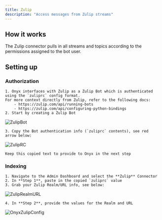 ```yaml
---
title: Zulip
description: "Access messages from Zulip streams"
---
```


## How it works

The Zulip connector pulls in all streams and topics according to the permissions assigned to the bot user.

## Setting up

### Authorization

    1. Onyx interfaces with Zulip as a Zulip Bot which is authenticated using the `zuliprc` config format.
    For more context directly from Zulip, refer to the following docs:
        - https://zulip.com/api/running-bots
        - https://zulip.com/api/configuring-python-bindings
    2. Start by creating a Zulip Bot

![ZulipBot](/assets/images/connectors/zulip/ZulipBot.png)

    3. Copy the Bot authentication info (`zuliprc` contents), see red arrow below:

![ZulipRC](/assets/images/connectors/zulip/ZulipRC.png)

    Keep this copied text to provide to Onyx in the next step

### Indexing

    1. Navigate to the Admin Dashboard and select the **Zulip** Connector
    2. In **Step 1**, paste in the copied `zuliprc` value
    3. Grab your Zulip Realm/URL info, see below:

![ZulipRealmURL](/assets/images/connectors/zulip/ZulipRealmURL.png)

    4. In **Step 2**, provide the values for the Realm and URL

![OnyxZulipConfig](/assets/images/connectors/zulip/OnyxZulipConfig.png)
